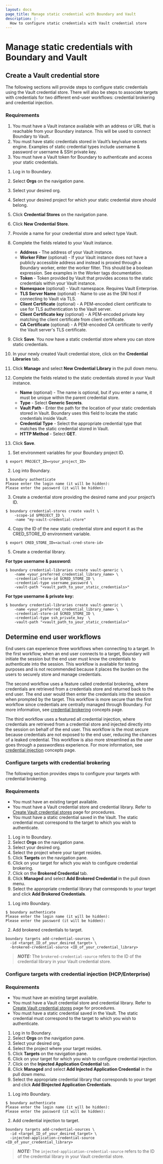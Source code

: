 ```yaml
---
layout: docs
page_title: Manage static credential with Boundary and Vault
description: |-
  How to configure static credentials with Vault credential store 
---
```


# Manage static credentials with Boundary and Vault


## Create a Vault credential store
The following sections will provide steps to configure static credentials using the Vault credential store. There will also be steps to associate targets with credentials for two different end-user workflows: credential brokering and credential injection.


### Requirements
1. You must have a Vault instance available with an address or URL that is reachable from your Boundary instance. This will be used to connect Boundary to Vault.
2. You must have static credentials stored in Vault’s key/value secrets engine. Examples of static credential types include username & password or username & SSH private key.
3. You must have a Vault token for Boundary to authenticate and access your static credentials. 

<Tabs>
<Tab heading="UI"> 

1. Log in to Boundary.
2. Select **Orgs** on the navigation pane.
3. Select your desired org.
4. Select your desired project for which your static credential store should belong.
5. Click **Credential Stores** on the navigation pane.
6. Click **New Credential Store**.
7. Provide a name for your credential store and select type Vault.
8. Complete the fields related to your Vault instance.
    - **Address** - The address of your Vault instance.
    - **Worker Filter** (optional) - If your Vault instance does not have a publicly accessible address and instead is proxied through a Boundary worker, enter the worker filter. This should be a boolean expression. See examples in the Worker tags documentation.       
    - **Token** - Token provided by Vault that provides access to the static credentials within your Vault instance.  
    - **Namespace** (optional) - Vault namespace. Requires Vault Enterprise.
    - **TLS Server Name** (optional) - Name to use as the SNI host if connecting to Vault via TLS.
    - **Client Certificate** (optional) - A PEM-encoded client certificate to use for TLS authentication to the Vault server.
    - **Client Certificate key** (optional) - A PEM-encoded private key matching the client certificate from client certificate.
    - **CA Certificate** (optional) - A PEM-encoded CA certificate to verify the Vault server's TLS certificate.

9. Click **Save**. You now have a static credential store where you can store static credentials.
10. In your newly created Vault credential store, click on the **Credential Libraries** tab.
11. Click **Manage** and select **New Credential Library** in the pull down menu. 
12. Complete the fields related to the static credentials stored in your Vault instance.
    - **Name** (optional) -  The name is optional, but if you enter a name, it must be unique within the parent credential store.
    - **Type** - Select **Generic Secrets**.
    - **Vault Path** - Enter the path for the location of your static credentials stored in Vault. Boundary uses this field to locate the static credentials inside Vault. 
    - **Credential Type** - Select the appropriate credential type that matches the static credential stored in Vault.
    - **HTTP Method** - Select **GET**.
13. Click **Save**.

</Tab>

<Tab heading="CLI"> 

1. Set environment variables for your Boundary project ID. 
  ```
  $ export PROJECT_ID=<your_project_ID>
  ```

2. Log into Boundary.
  ```
  $ boundary authenticate
  Please enter the login name (it will be hidden):
  Please enter the password (it will be hidden):  
  ```

3. Create a credential store providing the desired name and your project’s ID. 
  ```
  $ boundary credential-stores create vault \
      -scope-id $PROJECT_ID \
      -name "my-vault-credential-store"
  ```
4. Copy the ID of the new static credential store and export it as the CRED_STORE_ID environment variable.
  ```
  $ export CRED_STORE_ID=<actual-cred-store-id>
  ```

5. Create a credential library.

  **For type username & password:**
  ```
  $ boundary credential-libraries create vault-generic \
      -name <your_preferred_credential_library_name> \
      -credential-store-id $CRED_STORE_ID \
      -credential-type username_password \
      -vault-path "<vault_path_to_your_static_credentials>"
  ```
  **For type username & private key:**
  ```
  $ boundary credential-libraries create vault-generic \
      -name <your_preferred_credential_library_name> \
      -credential-store-id $CRED_STORE_ID \
      -credential-type ssh_private_key  \
      -vault-path "<vault_path_to_your_static_credentials>"
  ```

</Tab>

</Tabs>

## Determine end user workflows

End users can experience three workflows when connecting to a target. In the first workflow, when an end user connects to a target, Boundary will initiate the session but the end user must know the credentials to authenticate into the session. This workflow is available for testing purposes and is not recommended because it places the burden on the users to securely store and manage credentials.

The second workflow uses a feature called credential brokering, where credentials are retrieved from a credentials store and returned back to the end user. The end user would then enter the credentials into the session when prompted by the target. This workflow is more secure than the first workflow since credentials are centrally managed through Boundary. For more information, see [credential brokering](/boundary/docs/concepts/credential-management#credential-brokering) concepts page. 

The third workflow uses a featured all credential injection, where credentials are retrieved from a credential store and injected directly into the session on behalf of the end user. This workflow is the most secure because credentials are not exposed to the end user, reducing the chances of a leaked credential. This workflow is also more streamlined as the user goes through a passwordless experience.  For more information, see [credential injection](/boundary/docs/concepts/credential-management#credential-injection) concepts page. 

### Configure targets with credential brokering 

The following section provides steps to configure your targets with credential brokering.

### Requirements

- You must have an existing target available. 
- You must have a Vault credential store and credential library. Refer to [Create Vault credential stores](/boundary/docs/configuration/credential-management/static-cred-vault#create-a-vault-credential-store) page for procedures.
- You must have a static credential saved in the Vault. The static credential must correspond to the target to which you wish to authenticate.

<Tabs>

<Tab heading="UI"> 

1. Log in to Boundary.
2. Select **Orgs** on the navigation pane.
3. Select your desired org.
4. Select the project where your target resides.
5. Click **Targets** on the navigation pane.
6. Click on your target for which you wish to configure credential brokering.
7. Click on the **Brokered Credential** tab.
8. Click **Managed** and select **Add Brokered Credential** in the pull down menu.
9. Select the appropriate credential library that corresponds to your target and click **Add Brokered Credentials**.

</Tab>

<Tab heading="CLI"> 

1. Log into Boundary.
  ```
  $ boundary authenticate
  Please enter the login name (it will be hidden):
  Please enter the password (it will be hidden):
  ```
2. Add brokered credentials to target. 
  ```
  boundary targets add-credential-sources \
    -id <target_ID_of_your_desired_target> \
    -brokered-credential-source <ID_of_your_credential_library>
  ```

> **_NOTE:_** The ```brokered-credential-source``` refers to the ID of the credential library in your Vault credential store.


</Tab>

</Tabs>



### Configure targets with credential injection (HCP/Enterprise)

### Requirements
- You must have an existing target available.
- You must have a Vault credential store and credential library. Refer to [Create Vault credential stores](/boundary/docs/configuration/credential-management/static-cred-vault#create-a-vault-credential-store) page for procedures.
- You must have a static credential saved in the Vault. The static credential must correspond to the target to which you wish to authenticate.

<Tabs>

<Tab heading="UI"> 

1. Log in to Boundary.
2. Select **Orgs** on the navigation pane.
3. Select your desired org.
4. Select the project where your target resides.
5. Click **Targets** on the navigation pane.
6. Click on your target for which you wish to configure credential injection.
7. Click on the **Injected Application Credential** tab.
8. Click **Managed** and select **Add Injected Application Credential** in the pull down menu.
9. Select the appropriate credential library that corresponds to your target and click **Add BInjected Application Credentials**.

</Tab>

<Tab heading="CLI"> 

1. Log into Boundary.
  ```
  $ boundary authenticate
  Please enter the login name (it will be hidden):
  Please enter the password (it will be hidden):
  ```
2. Add credential injection to target. 
  ```
  boundary targets add-credential-sources \
    -id <target_ID_of_your_desired_target> \
    -injected-application-credential-source <ID_of_your_credential_library>
  ```

> **_NOTE:_** The ```injected-application-credential-source``` refers to the ID of the credential library in your Vault credential store.


</Tab>

</Tabs>

